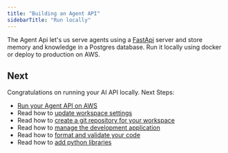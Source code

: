 ```yaml
---
title: "Building an Agent API"
sidebarTitle: "Run locally"
---
```


The Agent Api let's us serve agents using a [FastApi](https://fastapi.tiangolo.com/) server and store memory and knowledge in a Postgres database. Run it locally using docker or deploy to production on AWS.


<Snippet file="setup.mdx" />

<Snippet file="create-agent-api-codebase.mdx" />

<Snippet file="run-agent-api-and-database.mdx" />

<Snippet file="agent-api-build-your-ai-product.mdx" />

<Snippet file="stop-local-workspace.mdx" />

## Next

Congratulations on running your AI API locally. Next Steps:

- [Run your Agent API on AWS](/templates/agent-api/run-aws)
- Read how to [update workspace settings](/templates/how-to/workspace-settings)
- Read how to [create a git repository for your workspace](/templates/how-to/git-repo)
- Read how to [manage the development application](/templates/how-to/development-app)
- Read how to [format and validate your code](/templates/how-to/format-and-validate)
- Read how to [add python libraries](/templates/how-to/install)
